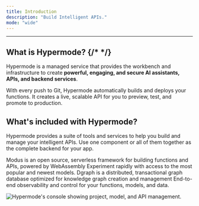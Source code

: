 ```yaml
---
title: Introduction
description: "Build Intelligent APIs."
mode: "wide"
---
```


---

## What is Hypermode? {/* <!-- vale Google.Contractions = NO --> */}

Hypermode is a managed service that provides the workbench and infrastructure to
create **powerful, engaging, and secure AI assistants, APIs, and backend
services**.

With every push to Git, Hypermode automatically builds and deploys your
functions. It creates a live, scalable API for you to preview, test, and promote
to production.

## What's included with Hypermode?

Hypermode provides a suite of tools and services to help you build and manage
your intelligent APIs. Use one component or all of them together as the complete
backend for your app.

<CardGroup cols={2}>
  <Card title="Functions" icon="rectangle-code" href="/modus">
    Modus is an open source, serverless framework for building functions and
    APIs, powered by WebAssembly
  </Card>
  <Card title="Model Hosting" icon="cube" href="/hosted-models">
    Experiment rapidly with access to the most popular and newest models.
  </Card>
  <Card title="Graph Data Store" icon="chart-network" href="https://dgraph.io">
    Dgraph is a distributed, transactional graph database optimized for
    knowledge graph creation and management
  </Card>
  <Card title="Integrated Console" icon="display" href="/observe-functions">
    End-to-end observability and control for your functions, models, and data.
  </Card>
</CardGroup>

<img
  className="block"
  src="/images/console-screenshot.png"
  alt="Hypermode's console showing project, model, and API management."
/>
